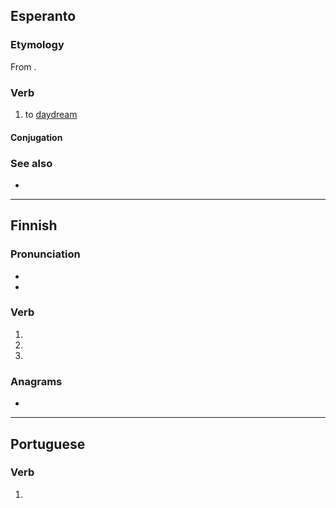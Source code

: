 ==Esperanto==

===Etymology===
From {{affix|eo|revo|gloss1=daydream|pos1=n|-i}}.

===Verb===
{{eo-head}}

# {{lb|eo|intransitive}} to [[daydream]]

====Conjugation====
{{eo-conj|intr=yes}}

===See also===
* {{l|eo|sonĝi}}

----

==Finnish==

===Pronunciation===
* {{fi-IPA|*}}
* {{hyphenation|fi|re|vi}}

===Verb===
{{head|fi|verb form}}

# {{fi-form of|repiä|mood=indicative|tense=present connegative}}
# {{fi-form of|repiä|pr=second-person|pl=singular|mood=imperative|tense=present}}
# {{fi-form of|repiä|pr=second-person|pl=singular|mood=imperative|tense=present connegative}}

===Anagrams===
* {{anagrams|fi|a=eirv|rive|veri|vire}}

----

==Portuguese==

===Verb===
{{head|pt|verb form}}

# {{pt-verb-form-of|rever}}